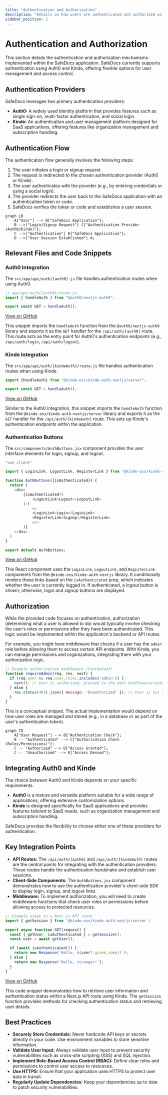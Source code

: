 ```yaml
---
title: "Authentication and Authorization"
description: "Details on how users are authenticated and authorized within the application."
sidebar_position: 2
---
```


# Authentication and Authorization

This section details the authentication and authorization mechanisms implemented within the SafeDocs application. SafeDocs currently supports authentication using Auth0 and Kinde, offering flexible options for user management and access control.

## Authentication Providers

SafeDocs leverages two primary authentication providers:

*   **Auth0:** A widely used identity platform that provides features such as single sign-on, multi-factor authentication, and social login.
*   **Kinde:** An authentication and user management platform designed for SaaS applications, offering features like organization management and subscription handling.

## Authentication Flow

The authentication flow generally involves the following steps:

1.  The user initiates a login or signup request.
2.  The request is redirected to the chosen authentication provider (Auth0 or Kinde).
3.  The user authenticates with the provider (e.g., by entering credentials or using a social login).
4.  The provider redirects the user back to the SafeDocs application with an authentication token or code.
5.  SafeDocs verifies the token or code and establishes a user session.





```mermaid
graph LR
    A["User"] --> B{"SafeDocs Application"};
    B -->|"Login/Signup Request"| C{"Authentication Provider (Auth0/Kinde)"};
    C -->|"Authentication"| D{"SafeDocs Application"};
    D -->|"User Session Established"| A;
```



## Relevant Files and Code Snippets

### Auth0 Integration

The `src/app/api/auth/[auth0].js` file handles authentication routes when using Auth0.

```javascript
// app/api/auth/[auth0]/route.js
import { handleAuth } from "@auth0/nextjs-auth0";

export const GET = handleAuth();
```

[View on GitHub](https://github.com/kalpm1110/SafeDocs/blob/main/src/app/api/auth/%5Bauth0%5D.js)

This snippet imports the `handleAuth` function from the `@auth0/nextjs-auth0` library and exports it as the `GET` handler for the `/api/auth/[auth0]` route.  This route acts as the entry point for Auth0's authentication endpoints (e.g., `/api/auth/login`, `/api/auth/logout`).

### Kinde Integration

The `src/app/api/auth/[kindeAuth]/route.js` file handles authentication routes when using Kinde.

```javascript
import {handleAuth} from "@kinde-oss/kinde-auth-nextjs/server";

export const GET = handleAuth();
```

[View on GitHub](https://github.com/kalpm1110/SafeDocs/blob/main/src/app/api/auth/%5BkindeAuth%5D/route.js)

Similar to the Auth0 integration, this snippet imports the `handleAuth` function from the `@kinde-oss/kinde-auth-nextjs/server` library and exports it as the `GET` handler for the `/api/auth/[kindeAuth]` route. This sets up Kinde's authentication endpoints within the application.

### Authentication Buttons

The `src/components/AuthButtons.jsx` component provides the user interface elements for login, signup, and logout.

```javascript
"use client"

import { LoginLink, LogoutLink, RegisterLink } from "@kinde-oss/kinde-auth-nextjs"

function AuthButtons({isAuthenticated}) {
  return (
    <div>
        {isAuthenticated?(
            <LogoutLink>Logout</LogoutLink>
        ):(
            <>
            <LoginLink>Login</LoginLink>
            <RegisterLink>SignUp</RegisterLink>
            </>
        )}
    </div>
  )
}

export default AuthButtons;
```

[View on GitHub](https://github.com/kalpm1110/SafeDocs/blob/main/src/components/AuthButtons.jsx)

This React component uses the `LoginLink`, `LogoutLink`, and `RegisterLink` components from the `@kinde-oss/kinde-auth-nextjs` library.  It conditionally renders these links based on the `isAuthenticated` prop, which indicates whether the user is currently logged in. If authenticated, a logout button is shown; otherwise, login and signup buttons are displayed.

## Authorization

While the provided code focuses on authentication, authorization (determining what a user is allowed to do) would typically involve checking the user's roles or permissions after they have been authenticated. This logic would be implemented within the application's backend or API routes.

For example, you might have middleware that checks if a user has the `admin` role before allowing them to access certain API endpoints. With Kinde, you can manage permissions and organizations, integrating them with your authorization logic.

```javascript
// Example authorization middleware (Conceptual)
function requireAdmin(req, res, next) {
  if (req.user && req.user.roles.includes('admin')) {
    next(); // User is authorized, proceed to the next middleware/route handler
  } else {
    res.status(403).json({ message: 'Unauthorized' }); // User is not authorized
  }
}
```

This is a conceptual snippet. The actual implementation would depend on how user roles are managed and stored (e.g., in a database or as part of the user's authentication token).





```mermaid
graph TD
    A["User Request"] --> B{"Authentication Check"};
    B -- "Authenticated" --> C{"Authorization Check (Roles/Permissions)"};
    C -- "Authorized" --> D["Access Granted"];
    C -- "Unauthorized" --> E["Access Denied"];
```



## Integrating Auth0 and Kinde

The choice between Auth0 and Kinde depends on your specific requirements.

*   **Auth0** is a mature and versatile platform suitable for a wide range of applications, offering extensive customization options.
*   **Kinde** is designed specifically for SaaS applications and provides features tailored to SaaS needs, such as organization management and subscription handling.

SafeDocs provides the flexibility to choose either one of these providers for authentication.

## Key Integration Points

*   **API Routes:**  The `/api/auth/[auth0]` and `/api/auth/[kindeAuth]` routes are the central points for integrating with the authentication providers. These routes handle the authentication handshake and establish user sessions.
*   **Client-Side Components:** The `AuthButtons.jsx` component demonstrates how to use the authentication provider's client-side SDK to display login, signup, and logout links.
*   **Middleware:** To implement authorization, you will need to create middleware functions that check user roles or permissions before allowing access to protected resources.

```javascript
// Example usage in a Next.js API route
import { getSession } from '@kinde-oss/kinde-auth-nextjs/server';

export async function GET(request) {
  const { getUser, isAuthenticated } = getSession();
  const user = await getUser();

  if (await isAuthenticated()) {
    return new Response(`Hello, ${user?.given_name}!`);
  } else {
    return new Response('Hello, stranger!');
  }
}
```

[View on GitHub](https://github.com/kalpm1110/SafeDocs/blob/main/src/app/api/auth/%5BkindeAuth%5D/route.js)

This code snippet demonstrates how to retrieve user information and authentication status within a Next.js API route using Kinde. The `getSession` function provides methods for checking authentication status and retrieving user details.

## Best Practices

*   **Securely Store Credentials:** Never hardcode API keys or secrets directly in your code. Use environment variables to store sensitive information.
*   **Validate User Input:** Always validate user input to prevent security vulnerabilities such as cross-site scripting (XSS) and SQL injection.
*   **Implement Role-Based Access Control (RBAC):** Define clear roles and permissions to control user access to resources.
*   **Use HTTPS:** Ensure that your application uses HTTPS to protect user data in transit.
*   **Regularly Update Dependencies:** Keep your dependencies up to date to patch security vulnerabilities.
```